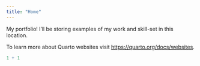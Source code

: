 ---
title: "Home"
---

My portfolio! I'll be storing examples of my work and skill-set in this location.

To learn more about Quarto websites visit <https://quarto.org/docs/websites>.

```{r}
1 + 1
```

